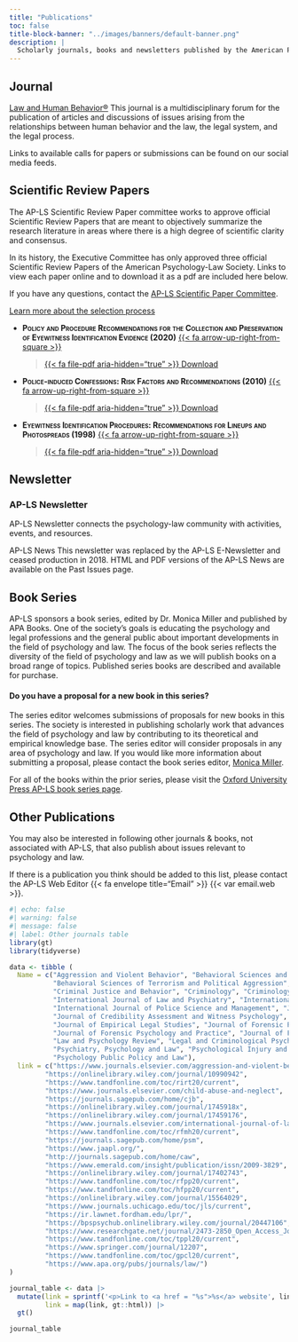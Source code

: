 ```yaml
---
title: "Publications"
toc: false
title-block-banner: "../images/banners/default-banner.png"
description: |
  Scholarly journals, books and newsletters published by the American Psychology-Law Society. 
---
```


## Journal

[Law and Human Behavior®](https://www.apa.org/pubs/journals/lhb) This journal is a multidisciplinary forum for the publication of articles and discussions of issues arising from the relationships between human behavior and the law, the legal system, and the legal process.

Links to available calls for papers or submissions can be found on our social media feeds.

## Scientific Review Papers

The AP-LS Scientific Review Paper committee works to approve official Scientific Review Papers that are meant to objectively summarize the research literature in areas where there is a high degree of scientific clarity and consensus.

In its history, the Executive Committee has only approved three official Scientific Review Papers of the American Psychology-Law Society. Links to view each paper online and to download it as a pdf are included here below. 

If you have any questions, contact the [AP-LS Scientific Paper Committee](../about/committees.html). 

::: about-link
[Learn more about the selection process](https://psycnet.apa.org/fulltext/2020-06220-001.html)
:::

:::vspace2
:::

-   [**Policy and Procedure Recommendations for the Collection and Preservation of Eyewitness Identification Evidence (2020)**]{.smallcaps} [{{< fa arrow-up-right-from-square >}}](https://psycnet.apa.org/fulltext/2020-06220-002.html)

    > [{{< fa file-pdf aria-hidden="true" >}} Download](https://drive.google.com/file/d/1cPiFNYjdanDxyLkaUTXouFJNMsKIdQG9/view?usp=sharing){.btn .btn-outline-primary role="button"} 

-   [**Police-induced Confessions: Risk Factors and Recommendations (2010)**]{.smallcaps} [{{< fa arrow-up-right-from-square >}}](https://psycnet.apa.org/record/2010-02823-002)

    > [{{< fa file-pdf aria-hidden="true" >}} Download](https://drive.google.com/file/d/1r1LJTL9QzYEuhODNCIkebVHS2uxeAMJo/view?usp=sharing){.btn .btn-outline-primary role="button"} 

-   [**Eyewitness Identification Procedures: Recommendations for Lineups and Photospreads (1998)**]{.smallcaps} [{{< fa arrow-up-right-from-square >}}](https://psycnet.apa.org/fulltext/1998-03228-001.html)

    > [{{< fa file-pdf aria-hidden="true" >}} Download](https://drive.google.com/file/d/1hTEuZcgZMI3nQS7yF1_4KBEtH_8VXNeh/view?usp=sharing){.btn .btn-outline-primary role="button"} 


## Newsletter

### AP-LS Newsletter

AP-LS Newsletter connects the psychology-law community with activities, events, and resources.

AP-LS News This newsletter was replaced by the AP-LS E-Newsletter and ceased production in 2018. HTML and PDF versions of the AP-LS News are available on the Past Issues page.

## Book Series

AP-LS sponsors a book series, edited by Dr. Monica Miller and published by APA Books. One of the society's goals is educating the psychology and legal professions and the general public about important developments in the field of psychology and law. The focus of the book series reflects the diversity of the field of psychology and law as we will publish books on a broad range of topics. Published series books are described and available for purchase.

::: callout-note
#### Do you have a proposal for a new book in this series?

The series editor welcomes submissions of proposals for new books in this series. The society is interested in publishing scholarly work that advances the field of psychology and law by contributing to its theoretical and empirical knowledge base. The series editor will consider proposals in any area of psychology and law. If you would like more information about submitting a proposal, please contact the book series editor, [Monica Miller](mailto:mkmiller@unr.edu).
:::

For all of the books within the prior series, please visit the [Oxford University Press AP-LS book series page](https://global.oup.com/academic/content/series/a/american-psychology-law-society-series-plp/?cc=ca&lang=en&).

## Other Publications

You may also be interested in following other journals & books, not associated with AP-LS, that also publish about issues relevant to psychology and law.

If there is a publication you think should be added to this list, please contact the AP-LS Web Editor {{< fa envelope title="Email" >}} {{< var email.web >}}.

```r
#| echo: false
#| warning: false
#| message: false
#| label: Other journals table
library(gt)
library(tidyverse)

data <- tibble (
  Name = c("Aggression and Violent Behavior", "Behavioral Sciences and the Law", 
           "Behavioral Sciences of Terrorism and Political Aggression", "Child Abuse and Neglect", 
           "Criminal Justice and Behavior", "Criminology", "Criminology and Public Policy", 
           "International Journal of Law and Psychiatry", "International Journal of Forensic Mental Health", 
           "International Journal of Police Science and Management", "Journal of the American Academy of Psychiatry and Law", 
           "Journal of Credibility Assessment and Witness Psychology", "Journal of Criminal Psychology", 
           "Journal of Empirical Legal Studies", "Journal of Forensic Psychiatry and Psychology", 
           "Journal of Forensic Psychology and Practice", "Journal of Forensic Sciences", "Journal of Legal Studies", 
           "Law and Psychology Review", "Legal and Criminological Psychology", "Open Access Journal of Forensic Psychology", 
           "Psychiatry, Psychology and Law", "Psychological Injury and Law", "Psychology, Crime and Law", 
           "Psychology Public Policy and Law"),
  link = c("https://www.journals.elsevier.com/aggression-and-violent-behavior",
         "https://onlinelibrary.wiley.com/journal/10990942",
         "https://www.tandfonline.com/toc/rirt20/current",
         "https://www.journals.elsevier.com/child-abuse-and-neglect",
         "https://journals.sagepub.com/home/cjb",
         "https://onlinelibrary.wiley.com/journal/1745918x",
         "https://onlinelibrary.wiley.com/journal/17459176",
         "https://www.journals.elsevier.com/international-journal-of-law-and-psychiatry",
         "https://www.tandfonline.com/toc/rfmh20/current",
         "https://journals.sagepub.com/home/psm",
         "https://www.jaapl.org/",
         "http://journals.sagepub.com/home/caw",
         "https://www.emerald.com/insight/publication/issn/2009-3829",
         "https://onlinelibrary.wiley.com/journal/17402743",
         "https://www.tandfonline.com/toc/rfpp20/current",
         "https://www.tandfonline.com/toc/hfpp20/current",
         "https://onlinelibrary.wiley.com/journal/15564029",
         "https://www.journals.uchicago.edu/toc/jls/current",
         "https://ir.lawnet.fordham.edu/lpr/",
         "https://bpspsychub.onlinelibrary.wiley.com/journal/20447106",
         "https://www.researchgate.net/journal/2473-2850_Open_Access_Journal_of_Forensic_Psychology",
         "https://www.tandfonline.com/toc/tppl20/current",
         "https://www.springer.com/journal/12207",
         "https://www.tandfonline.com/toc/gpcl20/current",
         "https://www.apa.org/pubs/journals/law/")
)

journal_table <- data |> 
  mutate(link = sprintf('<p>Link to <a href = "%s">%s</a> website', link, Name), 
         link = map(link, gt::html)) |> 
  gt() 

journal_table

```
